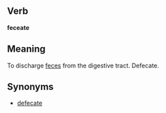 ==Verb==
'''feceate'''

==Meaning==

To discharge [[feces]] from the digestive tract.  Defecate.

==Synonyms==

*[[defecate]]